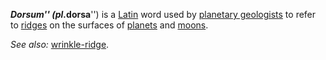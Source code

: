 '''''Dorsum''''' (pl. '''''dorsa''''') is a [[Latin language|Latin]] word used by [[planetary geology|planetary geologists]] to refer to [[ridge]]s on the surfaces of [[planet]]s and [[natural satellite|moon]]s.

''See also:'' [[wrinkle-ridge]].

{{crater-stub}}
